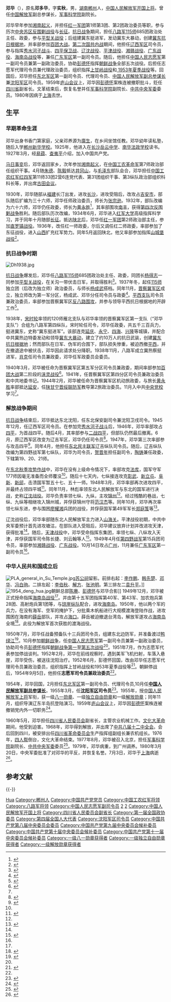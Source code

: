 {{Infobox Officeholder
|姓名      = 邓华
|图像      = Denghua1955.jpg
|图像大小  = 200px
|届次1     = 
|职务1     = 第一任[[中国人民解放军沈阳军区|中国人民解放军沈阳军区]]司令员
|就任日期1 = 1955年3月
|卸任日期1 = 1959年10月
|前任1     = 
|继任1     = [[陈锡联|陈锡联]]
| 原名     = 邓多华
| 字       = 实秋
| 出生日期 = [[宣统|宣统]]二年（1910年）3月19日
| 出生地點 = {{QIN}}[[湖南省|湖南省]][[郴州|郴州]][[永宁乡|永宁乡]]
| 逝世日期 = {{Death date and age|1980|7|3|1910|4|28}}
| 逝世地點 = {{PRC}}[[上海市|上海市]]
| 国籍     = {{PRC}}
| 籍贯     = <!-- （） -->
| 种族     = 汉族
| 教育程度 = 
| 母校     = [[中共中央党校|中共中央党校]]
| 宗教信仰 =
| 政党     = {{CPC}}
| 职业     = 军人
| 服役期間 = 1928-1980
| 軍銜    =[[中国人民解放军上将|中国人民解放军上将]]（1955年）
| 獲獎    = 1级八一勋章 <br> 1级独立自由勋章 <br> 1级解放勋章
| 效忠    = {{CPC}}
| 服務    = [[中国工农红军|中国工农红军]]<br>[[国民革命军第十八集团军|国民革命军第十八集团军]]<br>{{PLA}}<br>[[中国人民志愿军|中国人民志愿军]]
| 戰爭    = [[第一次国共内战|第一次国共内战]] <br />[[抗日战争|抗日战争]] <br />[[第二次国共内战|第二次国共内战]]<br />[[朝鲜战争|朝鲜战争]]
| 配偶     = 李玉芝
| 子女     = 子：邓穗<ref>{{cite web|author=蒲德生|title=开国上将与夫人|url=http://club.china.com/data/thread/1011/2710/98/11/9_1.html|publisher=中华网|location=北京|date=2010-03-24|deadurl=yes|archiveurl=https://web.archive.org/web/20150222125258/http://club.china.com/data/thread/1011/2710/98/11/9_1.html|archivedate=2015-02-22|access-date=2015-04-28}}</ref>
| 父母     =
| 亲属     =
| 著作     =
}}

'''邓华'''（{{bd|1910年|4月28日|1980年|7月3日}}），原名'''邓多华'''，字'''实秋'''，男，[[湖南|湖南]][[郴州|郴州]]人，[[中国人民解放军上将|中国人民解放军开国上将]]。曾任[[中国解放军|中国解放军]]副总参谋长，[[军事科学院|军事科学院]]副院长。

邓华早年参加[[湘南起义|湘南起义]]，并担任[[红一军团|红一军团]]第1师第3团、第2团政治委员等职，参与历次[[中央苏区|中央苏区]][[反围剿战役|反围剿战役]]与[[长征|长征]]。[[抗日战争|抗日战争]]期间，担任[[八路军|八路军]][[115师|115师]]685团政治处主任、政委，参与[[平型关战役|平型关战役]]；后组建冀东挺进军，发动冀东大暴动，创建[[冀东抗日根据地|冀东抗日根据地]]，并率部参加[[百团大战|百团大战]]。[[第二次国共内战|第二次国共内战]]期间，他担任[[辽西军区|辽西军区]]司令员，参与指挥[[秀水河子战斗|秀水河子战斗]]、[[四平保卫战|四平保卫战]]、[[辽沈战役|辽沈战役]]、[[平津战役|平津战役]]、[[湘赣战役|湘赣战役]]、[[广东战役|广东战役]]、[[海南岛战役|海南岛战役]]等，兼任[[广东军区|广东军区]]第一副司令员。随后，他担任[[中国人民志愿军|中国人民志愿军]]第一副司令员兼第一副政治委员，协助[[彭德怀|彭德怀]]指挥[[朝鲜战争|朝鲜战争]]全部五次战役。后担任志愿军代理司令员兼代理政治委员，组织指挥[[上甘岭战役|上甘岭战役]]和[[朝鲜战争1953年夏季战役|
1953年夏季战役]]等。回国后，邓华担任[[东北军区|东北军区]]第一副司令员、代理司令员、[[中国人民解放军总参谋部|中国人民解放军副总参谋长]]兼[[沈阳军区|沈阳军区]]司令员。1959年[[庐山会议|庐山会议]]上，邓华因[[彭德怀|彭德怀]]案株连被撤职批斗，贬任[[四川省|四川省]]副省长。文革结束后，恢复名誉并任[[军事科学院|军事科学院]]副院长、[[中共中央军委|中共中央军委]]委员。1980年因病于[[上海|上海]]去世。

== 生平 ==
=== 早期革命生涯 ===
{{See also|湘南起义|直罗镇战役}}
邓华出身书香门第家庭，父亲邓养源为[[廪生|廪生]]，在乡间坐馆任教{{r|dh1|page=4}}。邓华幼年读私塾，随后入学[[郴州|郴州]][[新华学校|新华学校]]{{r|dh1|page=16}}。1925年，他进入在[[长沙岳云中学|长沙岳云中学]]{{r|dh1|page=21}}、[[南华法政学校|南华法政学校]]读书。1927年3月，经[[易蕴|易蕴]]、[[查夷平|查夷平]]介绍，加入中国共产党{{r|dh1|page=30}}。

[[马日事变|马日事变]]后，邓华返回家乡，次年参加[[湘南起义|湘南起义]]，在[[中国工农革命军|中国工农革命军]]第7师政治部任组织干事{{r|dh1|page=34-35}}。4月随[[朱德|朱德]]、[[陈毅|陈毅]]抵达[[井冈山|井冈山]]，与[[毛泽东|毛泽东]]部队会合，邓华担任[[中国工农红军|中国工农红军]][[红四军_(红一方面军)|红四军]]第11师33团2营6连党代表、第31团组织干事{{r|dh1|page=43}}、第3纵队政治部组织科科长等，并出席[[古田会议|古田会议]]。

1930年，邓华随部从[[福建|福建]]长汀出发，进攻[[长沙|长沙]]，进攻受阻后，改攻占[[吉安市|吉安市]]，部队随后扩编为三十六师，邓华任师政治委员，师长为[[张宗逊|张宗逊]]{{r|dh1|page=56}}。1932年，部队改编为六十六师，邓华仍任政委，师长为[[黄永胜|黄永胜]]<ref>{{cite book|author=《中国人民解放军军史》编写组|title=中国人民解放军军史：第一卷|year=2010|publisher=军事科学出版社|pages=261|isbn=978-7-80237-381-5}}</ref>，其率部围攻[[南丰|南丰]]，获得[[第四次反围剿战争|第四次反围剿战争]]胜利{{r|dh1|page=74}}。随后部队历次改编，1934年6月，邓华进入[[红军大学|红军大学]]高级指挥科学习，并于同年十月随部[[长征|长征]]。抵达[[陕北|陕北]]后，邓华任[[红一军团|红一军团]]第2师政治部主任，参加[[直罗镇战役|直罗镇战役]]。1936年，改任红一师政委，尔后又调任红二师政委，率部参加了东征战役，进入[[山西|山西]]扩充红军势力{{r|dh1|page=83-85}}。同年5月返回陕北，他又率部参加指挥[[山城堡战役|山城堡战役]]<ref name="ok">{{cite news|title=邓华|url=http://cpc.people.com.cn/GB/64162/126778/127857/7537607.html|accessdate=2011-08-01|newspaper=中国共产党新闻网|archive-date=2021-01-16|archive-url=https://web.archive.org/web/20210116221022/http://cpc.people.com.cn/GB/64162/126778/127857/7537607.html|dead-url=no}}</ref>{{r|dh1|page=85}}。

=== 抗日战争时期 ===
[[File:Dh1938.jpg|thumb]]
{{See also|平型关战役|百团大战}}

[[抗日战争|抗日战争]]爆发后，邓华任[[八路军|八路军]][[115师|115师]]685团政治处主任、政委{{r|dh1|page=87-88}}，同团长[[杨得志|杨得志]]一同参加[[平型关战役|平型关战役]]，在关沟一带伏击日军，并取得胜利<ref>{{cite book|title=中国人民解放军全史|author=军事历史研究部等 编|publisher=军事科学出版社|year=2000|isbn=7-80137-315-4|volume=抗日战争时期卷|pages=36－40|language=zh-hans}}</ref>{{r|dh1|page=94-97}}。1937年冬，起任[[115师|115师]]独立团（后改为独立师）政治委员，与师长[[杨成武|杨成武]]搭档。同年11月，[[晋察冀军区|晋察冀军区]]成立，独立师改为第一军分区，杨成武、邓华分任司令员与政委<ref>{{cite book | language = zh-hans | author = 军事科学院军事图书馆 | coauthors =  | title = 中国人民解放军全史（中国人民解放军组织沿革和各级领导成员名录） | url =  | date = 2000 | location = 北京 | publisher = 军事科学出版社 | id = 第十卷（下） | isbn = 7-8013-7315-4 | pages = 449 }}</ref>{{r|dh1|page=94-97}}。[[平西支队|平西支队]]司令员兼政治委员，率部参加晋察冀军区[[反八路围攻|反八路围攻]]，并参与领导平西抗日根据地的开辟工作<ref>{{cite web |author=罗印文 |title=邓华上将传略 |url = http://www.cnr.cn/junshi/zgjd/201006/t20100610_506563603.html |publisher=中国广播网 |accessdate=2011-08-07}}</ref>。

1938年，[[宋时轮|宋时轮]]率领的120师雁北支队与邓华率领的晋察冀军区第一支队（“邓华支队”）合组为八路军第四纵队，宋时轮任司令，邓华任政委，共五千三百兵力，挺进冀东，史称“冀东挺进军”{{r|dh1|page=104}}。该部连克[[延庆县|延庆]]、[[永宁镇_(延庆县)|永宁]]、[[四海镇|四海]]、[[兴隆|兴隆]]等城镇，并配合中共冀热边特委发动和领导[[冀东大暴动|冀东大暴动]]，建立了约10万人的抗日武装，创建[[冀东抗日根据地|冀东抗日根据地]]{{r|dh1|page=108}}；然而部队在日军、伪军的合围下，部队损失惨重，被迫西撤[[平西|平西]]，并在撤退途中被伏击，邓华因此请求处分降职{{r|dh1|page=113-114}}。1938年11月，八路军成立冀热察挺进军，[[肖克|肖克]]任司令员兼政委，邓华任军政委员会委员。

1940年3月，邓华被任命为晋察冀军区第五军分区司令员兼政委{{r|dh1|page=116}}，期间率部参加[[百团大战|百团大战]]第二阶段的[[涞灵战役|涞灵战役]]<ref>{{cite book|author=阮家新、秦飞、朱新雄、陈文渊、任德驹、高玉亭、张全明 |title=百团大战历史文选编 |year=1991 |publisher=解放军出版社 |location=北京平安里3号 |isbn=7-5065-1406-0|pages=78}}</ref>{{r|dh1|page=118}}。1941年，任晋察冀军区第四分区司令员兼政治委员和中共地委书记。1944年2月，邓华被任命为晋察冀军区机动旅政委，与旅长[[黄永胜|黄永胜]]率部抵达[[延安|延安]]{{r|dh1|page=125}}，任[[陕甘宁晋绥联防军|陕甘宁晋绥联防军]]教导第2旅政治委员。11月入中共[[中央党校|中央党校]]学习<ref name="ok" />。

=== 解放战争期间 ===
{{See also|四平战役|锦州战役|辽沈战役|平津战役|天津战役}}

[[抗日战争|抗日战争]]结束后，邓华抵达东北沈阳，任东北保安副司令兼沈阳卫戌司令{{r|dh1|page=134}}。1945年12月，任辽西军区司令员。在参加完[[秀水河子战斗|秀水河子战斗]]后，1946年，邓华率部攻占[[四平|四平]]，为首战四平。随后4月，其率部参与[[四平战役_(1946年)|二战四平]]，但部队仍然最后撤离。6月，原辽西军区改变为辽吉军区，邓华仍任司令员<ref>{{cite book |language = zh-hans|author=张明金、刘立勤 |title=中国人民解放军历史上的200个军区|year=2010|publisher=解放军文艺出版社 |location=北京 |pages=408|isbn=978-7-5033-2252-5}}</ref>。1947年，邓华第三次率部参与攻击四平<ref name="欧阳青">{{cite book | language = zh-hans|author=欧阳青 |title=大授衔：1955共和国将帅授衔档案|year=2011|publisher=长城出版社 |location=北京|pages=399-404|isbn=978-7-5483-0058-8}}</ref>。同年4月，他担任[[东北民主联军|东北民主联军]]辽吉纵队司令员。随后，辽吉纵队改编为第四野战军第七纵队，邓华为司令员，[[贺晋年|贺晋年]]担任副司令，[[陶铸|陶铸]]兼任政委，下辖第19、20、21师{{r|dh1|page=145}}。

在[[东北秋季攻势作战|东北秋季攻势作战]]中，邓华在没有上级命令情况下，率部攻克[[法库|法库]]，国军守军177师因毫无准备而全师覆没<ref name="欧阳青"/>。随后十七天内，七纵接连攻克[[彰武|彰武]]、[[新立屯|新立屯]]、[[阜新|阜新]]、[[新邱|新邱]]，击溃国军暂五十七、五十一师{{r|dh1|page=149}}。1948年3月，邓华率部再次进攻四平，并最终占领四平城<ref>{{cite web |author=[[刘成军_(解放军)|刘成军]] |title=有勇有谋的邓华上将 |url=http://www.cnr.cn/junshi/zgjd/201006/t20100610_506563622.html |publisher=中国广播网 |accessdate=2011-08-07 |archive-date=2014-10-11 |archive-url=https://web.archive.org/web/20141011060049/http://www.cnr.cn/junshi/zgjd/201006/t20100610_506563622.html |dead-url=no }}</ref>。同年11月，林彪率领东北人民解放军与东北的国军进行决战，史称[[辽沈战役|辽沈战役]]。邓华负责率领七纵、九纵，主攻[[锦州|锦州]]<ref name="欧阳青"/>。经过残酷的巷战，七纵、九纵等相继攻入锦州城，并俘获锦州守将[[范汉杰|范汉杰]]等。同年10月，邓华再次率领七纵东进，参与围困[[廖耀湘|廖耀湘]]兵团的战役，并俘获国军第49军军长[[郑庭笈|郑庭笈]]等<ref>{{cite book |author=张明金;赵功德|title=中国人民解放军历史上的70个军|year=2006|publisher=解放军文艺出版社|isbn=978-7-5033-1940-2|pages=370}}</ref>{{r|dh1|page=163}}。

辽沈战役后，邓华率部随东北人民解放军主力进入[[山海关|山海关]]。平津战役初期，中共中央军委预计首先进攻塘沽，在部队进入受阻后，邓华建议放弃计划并改进攻天津，获得批准{{r|dh1|page=166-169}}<ref name="欧阳青"/>。随后，[[天津战役|天津战役]]中，邓华受命指挥东集团，率领七纵、八纵攻入天津，并俘获国军司令陈长捷、刘云翰等人<ref>{{cite book| language = zh-hans|author=《中国人民解放军第四野战军战史》编委会|title=中国人民解放军第四野战军战史 |year=1998 |publisher=解放军出版社 |location=北京|isbn=978-7-5065-5401-5| pages=397}}</ref>。1949年4月任[[第四野战军|第四野战军]]第15兵团司令员，率部参加[[湘赣战役|湘赣战役]]、[[广东战役|广东战役]]。10月14日攻占[[广州|广州]]，11月兼任[[广东军区|广东军区]]第一副司令员<ref name="ok" />。

=== 中华人民共和国成立后 ===
[[File:PLA_general_in_Su_Temple.jpg|thumb]][[苏公祠|苏公祠]]留影。前排右起：[[李作鹏|李作鹏]]、[[韩先楚|韩先楚]]、[[邓华|邓华]]、[[冯白驹|冯白驹]]。二排左起：[[李伯秋|李伯秋]]、[[解方|解方]]、[[张池明|张池明]]。第三排左二[[袁升平|袁升平]]。]]
[[File:1954_deng_hua.jpg|thumb]]朝鲜总部[[陈赓|陈赓]]、[[彭德怀|彭德怀]]与邓华合影]]
{{See also|海南岛战役|朝鲜战争}}
1949年12月，邓华被正式授命指挥[[海南岛战役|海南岛战役]]<ref name="欧阳青"/>。并由第十五军团指挥第40军、第43军、加农炮兵第28团、高射炮兵第1团等，与[[琼崖纵队|琼崖纵队]]配合，进攻[[海南岛|海南岛]]。1950年，他以两个军的兵力，在没有海军、空军的掩护下，分批乘木帆船进行大规模渡海登陆作战，进攻围困在海南的[[薛岳|薛岳]]部队，并攻占[[海口|海口]]。薛岳被迫撤退台湾岛，解放军遂攻占[[海南岛|海南岛]]全境<ref>{{cite news |author=彭青林 |title=从解放战争到抗美援朝:毛主席选择邓华"放心" |url=http://www.chinanews.com/cul/2010/10-18/2594064.shtml |accessdate=2011-08-07 |newspaper=海南日报 |date=2010年10月18日 |archive-date=2021-01-16 |archive-url=https://web.archive.org/web/20210116221038/http://www.chinanews.com/cul/2010/10-18/2594064.shtml |dead-url=no }}</ref>。此役为解放军首次获胜的渡海战役{{r|dh1|page=184-186}}。

1950年7月，邓华任战备预备队十三兵团司令员，组建东北边防军，并准备渡过[[鸭绿江|鸭绿江]]{{r|dh1|page=187}}<ref>{{cite web |author=王波 |title=毛泽东的艰难决策：出兵朝鲜 点将邓华 |url=http://culture.people.com.cn/GB/40466/40470/3991202.html |publisher=人民网 |accessdate=2011-08-01 |archive-date=2020-04-12 |archive-url=https://web.archive.org/web/20200412211218/http://culture.people.com.cn/GB/40466/40470/3991202.html |dead-url=no }}</ref>。10月参加[[朝鲜战争|朝鲜战争]]，任[[中国人民志愿军|中国人民志愿军]]第一副司令员兼第一副政治委员，协助司令员[[彭德怀|彭德怀]]指挥[[朝鲜战争第一次战役|朝鲜战争第一]]至[[第五次战役|第五次战役]]<ref name="欧阳青"/>。1951年7月，作为志愿军代表参加停战谈判{{r|dh1|page=229}}。1952年2月，邓华在前线视察时，遇到美军飞机扫射，车落入悬崖，邓华受伤，被送往沈阳治疗{{r|dh1|page=244}}。1952年6月，彭德怀回国，改由邓华任志愿军代理司令员兼政治委员，组织指挥上甘岭战役和1953年夏季战役等<ref>{{cite news|title=代替彭德怀指挥志愿军血战上甘岭的司令员是谁？|url=http://news.ifeng.com/history/zhongguoxiandaishi/detail_2010_10/19/2827188_0.shtml|author=邓穗|accessdate=2011-08-01|newspaper=凤凰网|archive-date=2020-06-05|archive-url=https://web.archive.org/web/20200605003408/http://news.ifeng.com/history/zhongguoxiandaishi/detail_2010_10/19/2827188_0.shtml|dead-url=no}}</ref>。朝鲜停战后，1954年9月5日，他担任'''志愿军司令员兼政治委员'''<ref name="ok" />{{r|dh1|page=273}}。

1954年，邓华回国，2月担任[[东北军区|东北军区]]第一副司令员、代理司令员,10月任'''[[中国人民解放军总参谋部|中国人民解放军副总参谋长]]'''，1955年3月，任'''[[沈阳军区|沈阳军区]]司令员'''<ref>{{cite book|author=《中国人民解放军军史》编写组|title=中国人民解放军军史：第五卷|year=2011|publisher=军事科学出版社|pages=20|isbn=978-7-80237-427-0}}</ref>{{r|dh1|page=273-274}}。1955年，授[[中国人民解放军上将|中国人民解放军上将]]军衔，获一级[[八一勋章_(1955年)|八一勋章]]、一级[[独立自由勋章|独立自由勋章]]和一级[[解放勋章|解放勋章]]；同年11月，组织导演辽东半岛抗登陆演习{{r|dh1|page=276-277}}。1959年[[庐山会议|庐山会议]]上，邓华因[[彭德怀|彭德怀]]案株连被撤销党内外一切职务<ref>{{cite book |author=《黄克诚传》编写组 |title=黄克诚传|year=2012年 |publisher=当代中国出版社 |location=北京|pages=509 |isbn=978-7-5154-0177-5}}</ref>{{r|dh1|page=288-289}}。

1960年5月，邓华担任[[四川省人民委员会|四川省人民委员会]]副省长，主管农业机械工作{{r|dh1|page=298-299}}。[[文化大革命|文化大革命]]期间，他受到迫害{{r|dh1|page=322-323}}。1968年，邓华得到解放，并出席了[[中共八届十二中全会|中共八届十二中全会]]。会后回到四川，被安排出任[[四川省革命委员会|四川省革命委员会]]生产指挥组副组长兼农机组长。1976年，[[四人帮|四人帮]]倒台，文化大革命结束。1977年8月，邓华被召入北京，担任[[军事科学院|军事科学院]]副院长、[[中共中央军委|中共中央军委]]委员<ref>{{cite book|author=《中国人民解放军军史》编写组|title=中国人民解放军军史：第六卷|year=2011|publisher=军事科学出版社|pages=296|isbn=978-7-80237-427-0}}</ref>。1979年，邓华病重，到广州调养。1980年3月20日，中央军委批准了对邓华的平反，并恢复名誉{{r|dh1|page=348-349}}。7月3日，邓华于[[上海|上海]]病逝<ref>{{cite journal |author = 何立波 |title = 一代名将邓华坎坷的后半生 |url = http://www.crt.com.cn/news2007/News/shmw/2007/1113/07111324444D4830J2I27JCH21JA26J.html |journal = 《军事史林》 |issue = 2005年第4期 |accessdate = 2011-08-01 |archive-date = 2015-09-23 |archive-url = https://web.archive.org/web/20150923211319/http://www.crt.com.cn/news2007/News/shmw/2007/1113/07111324444D4830J2I27JCH21JA26J.html |dead-url = no }}</ref>。

== 参考文献 ==
{{Reflist|2|refs=
<ref name="dh1">{{cite book |language = zh-hans |author=罗印文 |title=邓华将军传|year=1995|publisher=中共中央党校出版社 |location= 北京|isbn = 9787503512254}}</ref>
}}

{{-}}
{{start box}}
{{s-mil|pla}}
{{s-before|rows=2|[[彭德怀|彭德怀]]}}
{{s-title|[[中国人民志愿军|中国人民志愿军]][[司令员|司令员]]|1954年9月－1954年10月}}
{{s-after|[[杨得志|杨得志]]}}
{{s-title|[[中国人民志愿军|中国人民志愿军]][[政治委员|政治委员]]|1954年9月－1954年10月}}
{{s-after|[[李志民_(1906年)|李志民]]|（1955年3月起）}}
{{s-new}}
{{s-title|[[中国人民解放军|中国人民解放军]][[沈阳军区|沈阳军区]][[司令员|司令员]]|1954年－1959年}}
{{s-after|[[陈锡联|陈锡联]]}}
{{end box}}

{{中国人民解放军开国上将}}
{{中央军委/11}}
{{海南行政长官}}

{{Authority control}}
{{DEFAULTSORT:Deng邓}}
[[Category:邓姓|Hua]]
[[Category:郴州人|Category:郴州人]]
[[Category:中国共产党党员|Category:中国共产党党员]]
[[Category:中国工农红军将领|Category:中国工农红军将领]]
[[Category:八路军将领|Category:八路军将领]]
[[Category:中国人民志愿军副司令员|Category:中国人民志愿军副司令员]]
[[Category:中国人民志愿军司令员|2]]
[[Category:中国人民志愿军政治委员|2]]
[[Category:中国人民解放军开国上将|Category:中国人民解放军开国上将]]
[[Category:四川省人民委员会副省长|Category:四川省人民委员会副省长]]
[[Category:第一届全国政协委员|Category:第一届全国政协委员]]
[[Category:第四届全国人大代表|Category:第四届全国人大代表]]
[[Category:沈阳军区司令员|Category:沈阳军区司令员]]
[[Category:中国共产党第八届中央委员会委员|Category:中国共产党第八届中央委员会委员]]
[[Category:中国共产党第九届中央委员会候补委员|Category:中国共产党第九届中央委员会候补委员]]
[[Category:中国共产党第十届中央委员会候补委员|Category:中国共产党第十届中央委员会候补委员]]
[[Category:中国共产党第十一届中央委员会候补委员|Category:中国共产党第十一届中央委员会候补委员]]
[[Category:一级八一勋章获得者|Category:一级八一勋章获得者]]
[[Category:一级独立自由勋章获得者|Category:一级独立自由勋章获得者]]
[[Category:一级解放勋章获得者|Category:一级解放勋章获得者]]